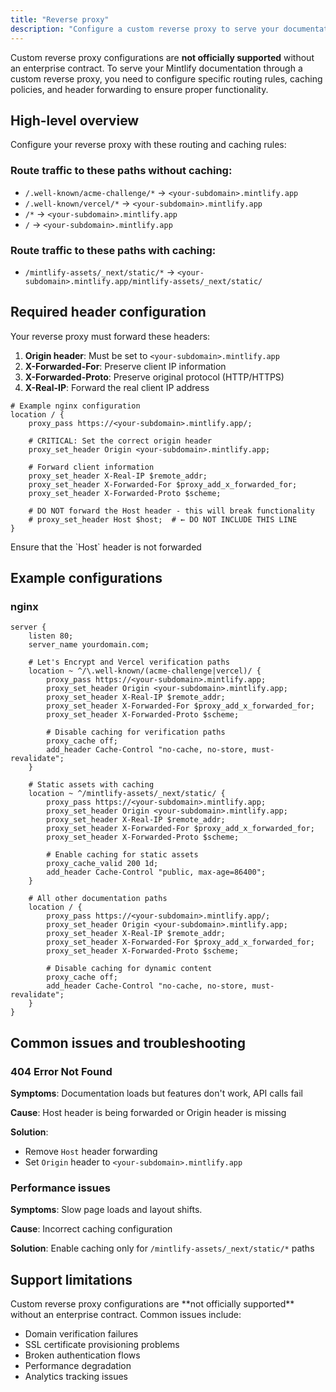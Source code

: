 ```yaml
---
title: "Reverse proxy"
description: "Configure a custom reverse proxy to serve your documentation"
---
```



Custom reverse proxy configurations are **not officially supported** without an enterprise contract. To serve your Mintlify documentation through a custom reverse proxy, you need to configure specific routing rules, caching policies, and header forwarding to ensure proper functionality.

## High-level overview

Configure your reverse proxy with these routing and caching rules:

### Route traffic to these paths **without caching**:

- `/.well-known/acme-challenge/*` -> `<your-subdomain>.mintlify.app`
- `/.well-known/vercel/*` -> `<your-subdomain>.mintlify.app`
- `/*` -> `<your-subdomain>.mintlify.app`
- `/` -> `<your-subdomain>.mintlify.app`

###  Route traffic to these paths **with caching**:

- `/mintlify-assets/_next/static/*` -\> `<your-subdomain>.mintlify.app/mintlify-assets/_next/static/`

## Required header configuration

Your reverse proxy must forward these headers:

1. **Origin header**: Must be set to `<your-subdomain>.mintlify.app`
2. **X-Forwarded-For**: Preserve client IP information
3. **X-Forwarded-Proto**: Preserve original protocol (HTTP/HTTPS)
4. **X-Real-IP**: Forward the real client IP address

```nginx
# Example nginx configuration
location / {
    proxy_pass https://<your-subdomain>.mintlify.app/;
    
    # CRITICAL: Set the correct origin header
    proxy_set_header Origin <your-subdomain>.mintlify.app;
    
    # Forward client information
    proxy_set_header X-Real-IP $remote_addr;
    proxy_set_header X-Forwarded-For $proxy_add_x_forwarded_for;
    proxy_set_header X-Forwarded-Proto $scheme;
    
    # DO NOT forward the Host header - this will break functionality
    # proxy_set_header Host $host;  # ← DO NOT INCLUDE THIS LINE
}
```

<Warning>
  Ensure that the `Host` header is not forwarded
</Warning>

## Example configurations

### nginx

```nginx
server {
    listen 80;
    server_name yourdomain.com;
    
    # Let's Encrypt and Vercel verification paths
    location ~ ^/\.well-known/(acme-challenge|vercel)/ {
        proxy_pass https://<your-subdomain>.mintlify.app;
        proxy_set_header Origin <your-subdomain>.mintlify.app;
        proxy_set_header X-Real-IP $remote_addr;
        proxy_set_header X-Forwarded-For $proxy_add_x_forwarded_for;
        proxy_set_header X-Forwarded-Proto $scheme;
        
        # Disable caching for verification paths
        proxy_cache off;
        add_header Cache-Control "no-cache, no-store, must-revalidate";
    }
    
    # Static assets with caching
    location ~ ^/mintlify-assets/_next/static/ {
        proxy_pass https://<your-subdomain>.mintlify.app;
        proxy_set_header Origin <your-subdomain>.mintlify.app;
        proxy_set_header X-Real-IP $remote_addr;
        proxy_set_header X-Forwarded-For $proxy_add_x_forwarded_for;
        proxy_set_header X-Forwarded-Proto $scheme;
        
        # Enable caching for static assets
        proxy_cache_valid 200 1d;
        add_header Cache-Control "public, max-age=86400";
    }
    
    # All other documentation paths
    location / {
        proxy_pass https://<your-subdomain>.mintlify.app/;
        proxy_set_header Origin <your-subdomain>.mintlify.app;
        proxy_set_header X-Real-IP $remote_addr;
        proxy_set_header X-Forwarded-For $proxy_add_x_forwarded_for;
        proxy_set_header X-Forwarded-Proto $scheme;
        
        # Disable caching for dynamic content
        proxy_cache off;
        add_header Cache-Control "no-cache, no-store, must-revalidate";
    }
}
```

<Propagating />

## Common issues and troubleshooting

### 404 Error Not Found

**Symptoms**: Documentation loads but features don't work, API calls fail

**Cause**: Host header is being forwarded or Origin header is missing

**Solution**:

- Remove `Host` header forwarding
- Set `Origin` header to `<your-subdomain>.mintlify.app`

### Performance issues

**Symptoms**: Slow page loads and layout shifts.

**Cause**: Incorrect caching configuration

**Solution**: Enable caching only for `/mintlify-assets/_next/static/*` paths

## Support limitations

<Warning>
  Custom reverse proxy configurations are **not officially supported** without an enterprise contract. Common issues include:

  - Domain verification failures
  - SSL certificate provisioning problems
  - Broken authentication flows
  - Performance degradation
  - Analytics tracking issues
</Warning>